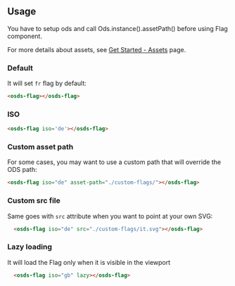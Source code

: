 
<GenericStyle />

## Usage

You have to setup ods and call Ods.instance().assetPath() before using Flag component.

For more details about assets, see [Get Started - Assets](?path=/story/ovhcloud-design-system-get-started--page#assets) page.

### Default
It will set `fr` flag by default:
<Canvas withSource="none">
  <div style={{width: '100px'}}>
    <osds-flag></osds-flag>
  </div>
</Canvas >

```html
<osds-flag></osds-flag>
```

### ISO
<Canvas withSource="none">
  <div style={{width: '100px'}}>
    <osds-flag iso='de'></osds-flag>
  </div>
</Canvas >

```html
<osds-flag iso='de'></osds-flag>
```

### Custom asset path
For some cases, you may want to use a custom path that will override the ODS path:
<Canvas withSource="none">
  <div style={{width: '100px'}}>
    <osds-flag iso="de" asset-path="./custom-flags/"></osds-flag>
  </div>
</Canvas >

```html
<osds-flag iso="de" asset-path="./custom-flags/"></osds-flag>
```

### Custom src file
Same goes with `src` attribute when you want to point at your own SVG:
<Canvas withSource="none">
  <div style={{width: '100px'}}>
    <osds-flag iso="de" src="./custom-flags/it.svg"></osds-flag>
  </div>
</Canvas >

```html
  <osds-flag iso="de" src="./custom-flags/it.svg"></osds-flag>
```

### Lazy loading
It will load the Flag only when it is visible in the viewport
<Canvas withSource="none">
  <div style={{width: '100px'}}>
    <osds-flag iso="gb" lazy></osds-flag>
  </div>
</Canvas >

```html
  <osds-flag iso="gb" lazy></osds-flag>
```
